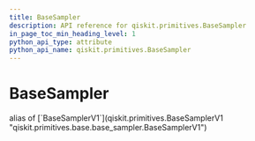 ```yaml
---
title: BaseSampler
description: API reference for qiskit.primitives.BaseSampler
in_page_toc_min_heading_level: 1
python_api_type: attribute
python_api_name: qiskit.primitives.BaseSampler
---
```


# BaseSampler

<Attribute id="qiskit.primitives.BaseSampler">
  alias of [`BaseSamplerV1`](qiskit.primitives.BaseSamplerV1 "qiskit.primitives.base.base_sampler.BaseSamplerV1")
</Attribute>

